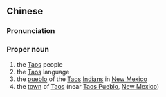 ==Chinese==
{{zh-forms}}

===Pronunciation===
{{zh-pron
|m=Táosī
|cat=pn
}}

===Proper noun===
{{zh-proper noun}}

# the [[Taos]] people
# the [[Taos]] language
# the [[pueblo]] of the [[Taos]] [[Indian|Indians]] in [[New Mexico]]
# the [[town]] of [[Taos]] (near [[Taos Pueblo]], [[New Mexico]])
